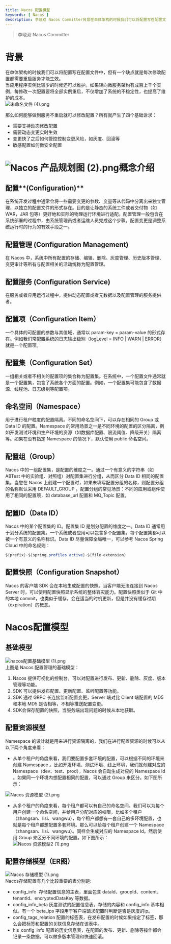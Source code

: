 ```yaml
---
title: Nacos 配置模型
keywords: [ Nacos ]
description: 李晓双 Nacos Committer背景在单体架构的时候我们可以将配置写在配置文件中，但有一个缺点就是每次修改配置都需要重启服务才能生效。当应用程序实例比较少的时候还可以维护。如果转向微服务架构有成百上千个实例，每修改一次配置要将全部实例重启，不仅增加了系统的不稳定性，也提高了维护的成本。那...
---
```

> 李晓双 Nacos Committer

<a name="8e1b944f"></a>
# 背景
在单体架构的时候我们可以将配置写在配置文件中，但有一个缺点就是每次修改配置都需要重启服务才能生效。<br />当应用程序实例比较少的时候还可以维护。如果转向微服务架构有成百上千个实例，每修改一次配置要将全部实例重启，不仅增加了系统的不稳定性，也提高了维护的成本。<br />![未命名文件 (4).png](https://cdn.nlark.com/yuque/0/2021/png/1299788/1638803097791-67af9da5-b04a-4a89-92fe-043da09eac05.png#clientId=u77ae56d0-5fc9-4&from=paste&height=350&id=ubb74c720&originHeight=542&originWidth=846&originalType=binary&ratio=1&rotation=0&showTitle=false&size=22956&status=done&style=none&taskId=u309b0a3e-3b96-4675-9bd6-1c8d66c1819&title=&width=547)

那么如何能够做到服务不重启就可以修改配置？所有就产生了四个基础诉求：

- 需要支持动态修改配置
- 需要动态变更实时生效
- 变更快了之后如何管控控制变更风险，如灰度、回滚等
- 敏感配置如何做安全配置
<a name="8fb4ce69"></a>
# ![Nacos 产品规划图 (2).png](https://cdn.nlark.com/yuque/0/2021/png/1299788/1638808953475-d5f519dd-4ae2-4cac-b616-1300187cc4cf.png#clientId=ub2e18160-98eb-4&from=drop&id=u062dd918&originHeight=1088&originWidth=2032&originalType=binary&ratio=1&rotation=0&showTitle=false&size=232885&status=done&style=none&taskId=uf5229b36-a3c6-4d43-ba0a-07886ef7ed3&title=)概念介绍
<a name="8ecf8070"></a>
## 配置**(Configuration)**

在系统开发过程中通常会将一些需要变更的参数、变量等从代码中分离出来独立管理，以独立的配置文件的形式存在。目的是让静态的系统工件或者交付物（如 WAR，JAR 包等）更好地和实际的物理运行环境进行适配。配置管理一般包含在系统部署的过程中，由系统管理员或者运维人员完成这个步骤。配置变更是调整系统运行时的行为的有效手段之一。

<a name="97f969f1"></a>
## **配置管理 (Configuration Management)**

在 Nacos 中，系统中所有配置的存储、编辑、删除、灰度管理、历史版本管理、变更审计等所有与配置相关的活动统称为配置管理。

<a name="8aaf61b7"></a>
## **配置服务 (Configuration Service)**

在服务或者应用运行过程中，提供动态配置或者元数据以及配置管理的服务提供者。

<a name="02583a71"></a>
## 配置项（Configuration Item）

一个具体的可配置的参数与其值域，通常以 param-key = param-value 的形式存在。例如我们常配置系统的日志输出级别（logLevel = INFO | WARN | ERROR） 就是一个配置项。

<a name="3d4f728c"></a>
## 配置集（Configuration Set）

一组相关或者不相关的配置项的集合称为配置集。在系统中，一个配置文件通常就是一个配置集，包含了系统各个方面的配置。例如，一个配置集可能包含了数据源、线程池、日志级别等配置项。

<a name="95c7c23d"></a>
## 命名空间（Namespace）

用于进行租户粒度的配置隔离。不同的命名空间下，可以存在相同的 Group 或 Data ID 的配置。Namespace 的常用场景之一是不同环境的配置的区分隔离，例如开发测试环境和生产环境的资源（如数据库配置、限流阈值、降级开关）隔离等。如果在没有指定 Namespace 的情况下，默认使用 public 命名空间。

<a name="4aa4a982"></a>
## 配置组（Group）

Nacos 中的一组配置集，是配置的维度之一。通过一个有意义的字符串（如 ABTest 中的实验组、对照组）对配置集进行分组，从而区分 Data ID 相同的配置集。当您在 Nacos 上创建一个配置时，如果未填写配置分组的名称，则配置分组的名称默认采用 DEFAULT_GROUP 。配置分组的常见场景：不同的应用或组件使用了相同的配置项，如 database_url 配置和 MQ_Topic 配置。

<a name="1428bce4"></a>
## 配置ID（Data ID）

Nacos 中的某个配置集的 ID。配置集 ID 是划分配置的维度之一。Data ID 通常用于划分系统的配置集。一个系统或者应用可以包含多个配置集，每个配置集都可以被一个有意义的名称标识。Data ID 尽量保障全局唯一，可以参考 Nacos Spring Cloud 中的命名规则：

```java
${prefix}-${spring.profiles.active}-${file-extension}
```

<a name="5f6d251b"></a>
## 配置快照（Configuration Snapshot）

Nacos 的客户端 SDK 会在本地生成配置的快照。当客户端无法连接到 Nacos Server 时，可以使用配置快照显示系统的整体容灾能力。配置快照类似于 Git 中的本地 commit，也类似于缓存，会在适当的时机更新，但是并没有缓存过期（expiration）的概念。

<a name="4d36ab0d"></a>
# Nacos配置模型

<a name="ab3e3382"></a>
## 基础模型
![nacos配置基础模型 (1).png](https://cdn.nlark.com/yuque/0/2021/png/1299788/1638027702353-8724b0f6-566d-4ab1-95d3-09ad6ca24c62.png#clientId=ud9c6a9ca-aba3-4&from=drop&id=ua6dab432&originHeight=1224&originWidth=1660&originalType=binary&ratio=1&rotation=0&showTitle=false&size=92914&status=done&style=none&taskId=u7a967fd8-e298-48fc-a4de-485d4f6bd13&title=)<br />上图是 Nacos 配置管理的基础模型：

1. Nacos 提供可视化的控制台，可以对配置进行发布、更新、删除、灰度、版本管理等功能。
2. SDK 可以提供发布配置、更新配置、监听配置等功能。
3. SDK 通过 GRPC 长连接监听配置变更，Server 端对比 Client 端配置的 MD5 和本地 MD5 是否相等，不相等推送配置变更。
4. SDK会保存配置的快照，当服务端出现问题的时候从本地获取。

<a name="e7c42753"></a>
## 配置资源模型

Namespace 的设计就是用来进行资源隔离的，我们在进行配置资源的时候可以从以下两个角度来看：

-  从单个租户的角度来看，我们要配置多套环境的配置，可以根据不同的环境来创建 Namespace 。比如开发环境、测试环境、线上环境，我们就创建对应的 Namespace（dev、test、prod），Nacos 会自动生成对应的 Namespace Id 。如果同一个环境内想配置相同的配置，可以通过 Group 来区分。如下图所示：

![Nacos 资源模型 (2).png](https://cdn.nlark.com/yuque/0/2021/png/1299788/1638028128383-439a216b-2884-4bd4-9483-8b30b22ce9c5.png#clientId=u5b7fc48d-b395-4&from=drop&id=u744ec4c2&originHeight=1476&originWidth=2304&originalType=binary&ratio=1&rotation=0&showTitle=false&size=156962&status=done&style=none&taskId=u14f8ec7e-13e7-4595-a16e-e88c0712042&title=)

-  从多个租户的角度来看，每个租户都可以有自己的命名空间。我们可以为每个用户创建一个命名空间，并给用户分配对应的权限，比如多个租户（zhangsan、lisi、wangwu），每个租户都想有一套自己的多环境配置，也就是每个租户都想配置多套环境。那么可以给每个租户创建一个 Namespace （zhangsan、lisi、wangwu）。同样会生成对应的 Namespace Id。然后使用 Group 来区分不同环境的配置。如下图所示：<br />![Nacos 资源模型2 (1).png](https://cdn.nlark.com/yuque/0/2021/png/1299788/1638028092623-8ffd6ec8-488e-4fd2-a7de-03c43da4d68a.png#clientId=u5b7fc48d-b395-4&from=drop&id=uee9adb8b&originHeight=1476&originWidth=2304&originalType=binary&ratio=1&rotation=0&showTitle=false&size=157327&status=done&style=none&taskId=u10cf3f2f-0aa7-49fa-93e4-94275727496&title=)
<a name="e0d26af6"></a>
## 配置存储模型（ER图）
![Nacos 存储模型 (1).png](https://cdn.nlark.com/yuque/0/2021/png/1299788/1638027867180-f59634ea-e4fa-469f-91f3-efd80b1bb036.png#clientId=u5b7fc48d-b395-4&from=drop&id=ucbad413c&originHeight=3072&originWidth=3476&originalType=binary&ratio=1&rotation=0&showTitle=false&size=573911&status=done&style=none&taskId=uf51eea31-a7a1-4d8c-a28f-6a6ee12fcdc&title=)<br />Nacos存储配置有几个比较重要的表分别是: 

- config_info  存储配置信息的主表，里面包含 dataId、groupId、content、tenantId、encryptedDataKey 等数据。
- config_info_beta 灰度测试的配置信息表，存储的内容和 config_info 基本相似。有一个 beta_ips 字段用于客户端请求配置时判断是否是灰度的ip。
- config_tags_relation 配置的标签表，在发布配置的时候如果指定了标签，那么会把标签和配置的关联信息存储在该表中。
- his_config_info 配置的历史信息表，在配置的发布、更新、删除等操作都会记录一条数据，可以做多版本管理和快速回滚。
